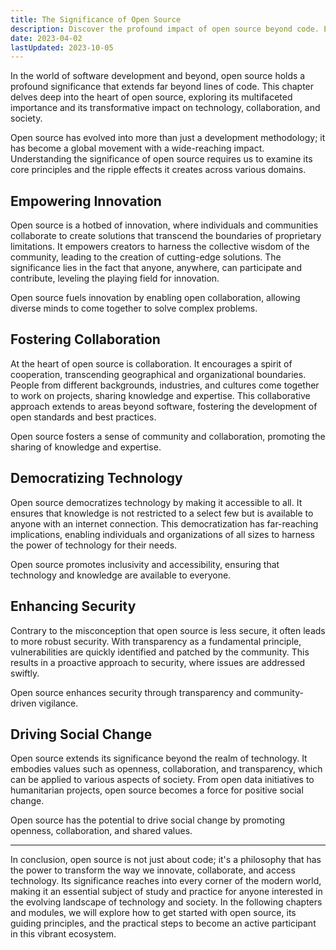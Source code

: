 ```yaml
---
title: The Significance of Open Source
description: Discover the profound impact of open source beyond code. Explore how it empowers innovation, fosters collaboration, and drives positive change in society.
date: 2023-04-02
lastUpdated: 2023-10-05
---
```


<p class="lead">
	In the world of software development and beyond, open source holds a profound
	significance that extends far beyond lines of code. This chapter delves deep
	into the heart of open source, exploring its multifaceted importance and its
	transformative impact on technology, collaboration, and society.
</p>

Open source has evolved into more than just a development methodology; it has become a global movement with a wide-reaching impact. Understanding the significance of open source requires us to examine its core principles and the ripple effects it creates across various domains.

## Empowering Innovation

Open source is a hotbed of innovation, where individuals and communities collaborate to create solutions that transcend the boundaries of proprietary limitations. It empowers creators to harness the collective wisdom of the community, leading to the creation of cutting-edge solutions. The significance lies in the fact that anyone, anywhere, can participate and contribute, leveling the playing field for innovation.

Open source fuels innovation by enabling open collaboration, allowing diverse minds to come together to solve complex problems.

## Fostering Collaboration

At the heart of open source is collaboration. It encourages a spirit of cooperation, transcending geographical and organizational boundaries. People from different backgrounds, industries, and cultures come together to work on projects, sharing knowledge and expertise. This collaborative approach extends to areas beyond software, fostering the development of open standards and best practices.

Open source fosters a sense of community and collaboration, promoting the sharing of knowledge and expertise.

## Democratizing Technology

Open source democratizes technology by making it accessible to all. It ensures that knowledge is not restricted to a select few but is available to anyone with an internet connection. This democratization has far-reaching implications, enabling individuals and organizations of all sizes to harness the power of technology for their needs.

Open source promotes inclusivity and accessibility, ensuring that technology and knowledge are available to everyone.

## Enhancing Security

Contrary to the misconception that open source is less secure, it often leads to more robust security. With transparency as a fundamental principle, vulnerabilities are quickly identified and patched by the community. This results in a proactive approach to security, where issues are addressed swiftly.

Open source enhances security through transparency and community-driven vigilance.

## Driving Social Change

Open source extends its significance beyond the realm of technology. It embodies values such as openness, collaboration, and transparency, which can be applied to various aspects of society. From open data initiatives to humanitarian projects, open source becomes a force for positive social change.

Open source has the potential to drive social change by promoting openness, collaboration, and shared values.

---

<p class="lead">
	In conclusion, open source is not just about code; it's a philosophy that has
	the power to transform the way we innovate, collaborate, and access
	technology. Its significance reaches into every corner of the modern world,
	making it an essential subject of study and practice for anyone interested in
	the evolving landscape of technology and society. In the following chapters
	and modules, we will explore how to get started with open source, its guiding
	principles, and the practical steps to become an active participant in this
	vibrant ecosystem.
</p>
